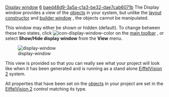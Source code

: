 [[Property:title|Display window]]
[[Property:weight|6]]
[[Property:uuid|baed48d9-3a5a-c1a3-be32-dae7cab6071b]]
The Display window provides a view of the [[EiffelBuild Notation|objects]]  in your system, but unlike the [[Layout constructor|layout constructor]]  and [[Builder window|builder window]] , the objects cannot be manipulated. 

This window may either be shown or hidden (default). To change between these two states, click  [[Image:icon-display-window-color]] on the [[Main toolbar|main toolbar]] , or select '''Show/Hide display window''' from the '''View''' menu. 

[[Image:display-window]]  

This view is provided so that you can really see what your project will look like when it has been generated and is running as a stand alone [[EiffelVision Introduction|EiffelVision 2]]  system. 

All properties that have been set on the [[EiffelBuild Notation|objects]]  in your project are set in the [[EiffelVision Introduction|EiffelVision 2]]  control matching its type. 

{{seealso|<br/>
[[Builder window|Builder window]]  <br/>
[[Layout constructor|Layout constructor]]  }}




